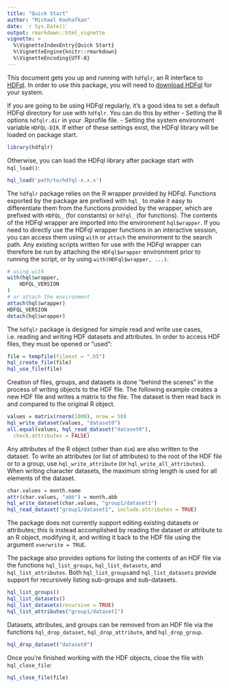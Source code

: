 ```yaml
---
title: "Quick Start"
author: "Michael Koohafkan"
date: `r Sys.Date()`
output: rmarkdown::html_vignette
vignette: >
  %\VignetteIndexEntry{Quick Start}
  %\VignetteEngine{knitr::rmarkdown}
  %\VignetteEncoding{UTF-8}
---
```


This document gets you up and running with `hdfqlr`, an R interface to
[HDFql](http://www.hdfql.com/). In order to use this package, you will 
need to [download HDFql](http://www.hdfql.com/#download) for your 
system.

If you are going to be using HDFql regularly, it's a good idea to set
a default HDFql directory for use with `hdfqlr`. You can do this 
by either
 - Setting the R options `hdfqlr.dir` in your .Rprofile file.
 - Setting the system environment variable `HDFQL-DIR`.
If either of these settings exist, the HDFql library will be loaded
on package start.

```r
library(hdfqlr)
```

Otherwise, you can load the HDFql library after package start with
`hql_load()`:

```r
hql_load('path/to/hdfql-x.x.x')
```

The `hdfqlr` package relies on the R wrapper provided by HDFql. 
Functions exported by the package are prefixed with `hql_` to 
make it easy to differentiate them from the functions provided 
by the wrapper, which are prefixed with `HDFQL_` (for constants)
or `hdfql_` (for functions). The contents of the HDFql wrapper
are imported into the environment `hql$wrapper`. If you need
to directly use the HDFql wrapper functions in an interactive 
session, you can access them using `with` or `attach` the 
environment to the search path. Any existing scripts written for
use with the HDFql wrapper can therefore be run by attaching the
`HDFql$wrapper` environment prior to running the script, or
by using `with(HDFql$wrapper, ...)`.

```r
# using with
with(hql$wrapper,
	HDFQL_VERSION
)
# or attach the environment
attach(hql$wrapper)
HDFQL_VERSION
detach(hql$wrapper)
```

The `hdfqlr` package is designed for simple read and write use
cases, i.e. reading and writing HDF datasets and attributes. In order
to access HDF files, they must be opened or "used":

```r
file = tempfile(fileext = ".h5")
hql_create_file(file)
hql_use_file(file)
```
 
Creation of files, groups, and datasets is done "behind the scenes" 
in the process of writing objects to the HDF file. The following
example creates a new HDF file and writes a matrix to the file. The
dataset is then read back in and compared to the original R object.

```r
values = matrix(rnorm(1000), nrow = 50)
hql_write_dataset(values, "dataset0")
all.equal(values, hql_read_dataset("dataset0"),
  check.attributes = FALSE)
```

Any attributes of the R object (other than `dim`) are also
written to the dataset. To write an attributes (or list of 
attributes) to the root of the HDF file or to a group, use
`hql_write_attribute` (or `hql_write_all_attributes`). 
When writing character datasets, the maximum string length is 
used for all elements of the dataset.

```r
char.values = month.name
attr(char.values, "abb") = month.abb
hql_write_dataset(char.values, "group1/dataset1")
hql_read_dataset("group1/dataset1", include.attributes = TRUE)
```

The package does not currently support editing existing datasets
or attributes; this is instead accomplished by reading the dataset
or attribute to an R object, modifying it, and writing it back to
the HDF file using the argument `overwrite = TRUE`.

The package also provides options for listing the contents of an
HDF file via the functions `hql_list_groups`, `hql_list_datasets`, and
`hql_list_attributes`. Both `hql_list_groups`and `hql_list_datasets` provide
support for recursively listing sub-groups and sub-datasets.

```r
hql_list_groups()
hql_list_datasets()
hql_list_datasets(recursive = TRUE)
hql_list_attributes("group1/dataset1")
```

Datasets, attributes, and groups can be removed from an HDF file 
via the functions `hql_drop_dataset`, `hql_drop_attribute`, and
`hql_drop_group`.

```r
hql_drop_dataset("dataset0")
```

Once you're finished working with the HDF objects, close the file with
`hql_close_file`:

```r
hql_close_file(file)
```

